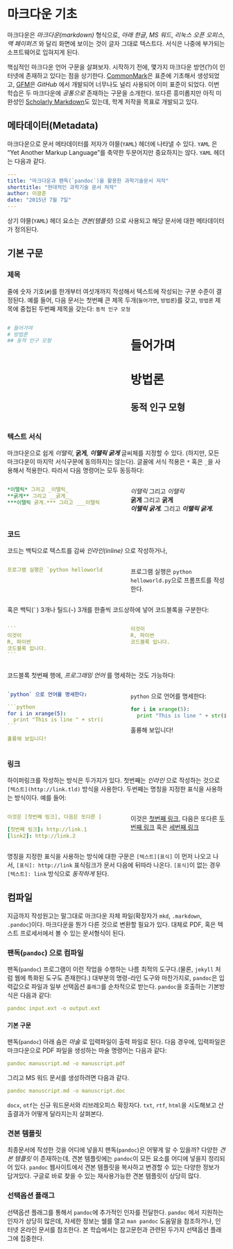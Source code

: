 # 마크다운 기초


마크다운은 *마크다운(markdown)* 형식으로, *아래 한글*, *MS 워드*, *리눅스 오픈 오피스*, *맥 페이퍼즈* 와 달리 화면에 보이는 것이 글자 그대로 텍스트다.
서식은 나중에 부가되는 소프트웨어로 입혀지게 된다.

핵심적인 마크다운 언어 구문을 살펴보자.
시작하기 전에, 몇가지 마크다운 방언(?)이 인터넷에 존재하고 있다는 점을 상기한다.
[CommonMark][cm]은 표준에 기초해서 생성되었고, [GFM][gfm]은 *GitHub* 에서 개발되어 
너무나도 널리 사용되어 이미 표준이 되었다.
이번 학습은 두 마크다운에 *공통으로* 존재하는 구문을 소개한다.
또다른 흥미롭지만 아직 미완성인 [Scholarly Markdown][scm]도 있는데, 
학계 저작을 목표로 개발되고 있다.

[cm]: http://commonmark.org/
[gfm]: https://help.github.com/articles/github-flavored-markdown/
[scm]: http://scholarlymarkdown.com/

## 메타데이터(Metadata)

마크다운으로 문서 메타데이터를 저자가 야믈(`YAML`) 헤더에 나타낼 수 있다.
`YAML` 은 "Yet Another Markup Language"를 축약한 두문어지만 중요하지는 않다.
`YAML` 헤더는 다음과 같다.

````yaml
---
title: "마크다운과 팬독(`pandoc`)을 활용한 과학기술문서 저작"
shorttitle: "현대적인 과학기술 문서 저작"
author: 이광춘
date: "2015년 7월 7일"
---
````

상기 야믈(`YAML`) 헤더 요소는 *견본(템플릿)* 으로 사용되고 해당 문서에 대한 
메타데이터가 정의된다.

## 기본 구문

### 제목

줄에 숫자 기호(`#`)를 한개부터 여섯개까지 작성해서 텍스트에 작성되는 구분 수준이 결정된다.
예를 들어, 다음 문서는 첫번째 큰 제목 두개(`들어가면`, `방법론`)를 갖고, `방법론` 제목에
중첩된 두번째 제목을 갖는다: `동적 인구 모형`


::::: {.columns}

::: {.column width=47.5%}
````yaml
# 들어가며
# 방법론
## 동적 인구 모형
````
:::

::: {.column width=5%}
:::

::: {.column width=47.5%}
# 들어가며 {.unnumbered}
# 방법론 {.unnumbered}
## 동적 인구 모형 {.unnumbered}
:::

:::::


### 텍스트 서식

마크다운으로 쉽게 *이탤릭*, **굵게**, ***이탤릭 굵게*** 글씨체를 지정할 수 있다.
(하지만, 모든 마크다운이 마지막 서식구문에 동의하지는 않는다).
글꼴에 서식 적용은 `*` 혹은 `_`을 사용해서 적용한다. 따라서 다음 명령어는 모두 동등하다:

::::: {.columns}

::: {.column width=47.5%}
````yaml
*이탤릭* 그리고 _이탤릭_
**굵게** 그리고 __굵게__
***이탤릭 굵게.*** 그리고 ___이탤릭 굵게.___
````
:::

::: {.column width=5%}
:::


::: {.column width=47.5%}
*이탤릭* 그리고 _이탤릭_ <br>
**굵게** 그리고 __굵게__ <br>
***이탤릭 굵게.*** 그리고 ___이탤릭 굵게.___
:::

:::::

### 코드

코드는 백틱으로 텍스트를 감싸 *인라인(inline)* 으로 작성하거나,

::::: {.columns}

::: {.column width=47.5%}
````yaml
프로그램 실행은 `python helloworld.py`으로 프롬프트를 작성한다.
````
:::

::: {.column width=5%}
:::


::: {.column width=47.5%}
프로그램 실행은 `python helloworld.py`으로 프롬프트를 작성한다.
:::

:::::



혹은 백틱(`` ` ``) 3개나 틸드(`~`) 3개를 한줄씩 코드상하에 넣어 코드블록을 구분한다:

::::: {.columns}

::: {.column width=47.5%}
````yaml
```
이것이
R, 파이썬
코드블록 입니다.
```
````
:::

::: {.column width=5%}
:::


::: {.column width=47.5%}
```yaml
이것이
R, 파이썬
코드블록 입니다.
```
:::

:::::




코드블록 첫번째 행에, *프로그래밍 언어* 를 명세하는 것도 가능하다:

::::: {.columns}

::: {.column width=47.5%}
````yaml
`python` 으로 언어를 명세한다:

```python
for i in xrange(5):
  print "This is line " + str(i) + " of this useless loop.\n"
```

훌륭해 보입니다!
````
:::

::: {.column width=5%}
:::

::: {.column width=47.5%}
`python` 으로 언어를 명세한다:

```python
for i in xrange(5):
  print "This is line " + str(i) + " of this useless loop.\n"
```

훌륭해 보입니다!
:::

:::::


### 링크

하이퍼링크를 작성하는 방식은 두가지가 있다.
첫번째는 *인라인* 으로 작성하는 것으로 `[텍스트](http://link.tld)` 방식을 사용한다.
두번째는 명칭을 지정한 표식을 사용하는 방식이다. 예를 들어:

::::: {.columns}

::: {.column width=47.5%}
````yaml
이것은 [첫번째 링크], 다음은 또다른 [두번째 링크][link2] 혹은 [세번째 링크](http://link.1)

[첫번째 링크]: http://link.1
[link2]: http://link.2
````
:::

::: {.column width=5%}
:::

::: {.column width=47.5%}
이것은 [첫번째 링크], 다음은 또다른 [두번째 링크][link2] 혹은 [세번째 링크](http://link.1)

[첫번째 링크]: http://link.1
[link2]: http://link.2
:::

:::::


명칭을 지정한 표식을 사용하는 방식에 대한 구문은 `[텍스트][표식]` 이 먼저 나오고 나서,
`[표식]: http://link` 표식링크가 문서 다음에 뒤따라 나온다.
`[표식]`이 없는 경우 `[텍스트]: link` 방식으로 *동작하게* 된다.

## 컴파일

지금까지 작성원고는 말그대로 마크다운 자체 파일(확장자가 `mkd`, `.markdown`, `.pandoc`)이다. 
마크다운을 뭔가 다른 것으로 변환할 필요가 있다. 대체로 PDF, 혹은 텍스트 프로세서에서 볼 수 있는 문서형식이 된다.

### 팬독(`pandoc`) 으로 컴파일

팬독(`pandoc`) 프로그램이 이런 작업을 수행하는 나름 최적의 도구다.(물론, `jekyll` 처럼 웹에 특화된 도구도 존재한다.)
대부분의 명령-라인 도구와 마찬가지로, `pandoc`은 입력값으로 파일과 일부 선택옵션 `플래그`를 순차적으로 받는다.
`pandoc`을 호출하는 기본방식은 다음과 같다:

````yaml
pandoc input.ext -o output.ext
````


#### 기본 구문

팬독(`pandoc`) 아래 숨은 *마술* 로 입력파일이 출력 파일로 된다.
다음 경우에, 입력파일은 마크다운으로 PDF 파일을 생성하는 마술 명령어는 다음과 같다:

````yaml
pandoc manuscript.md -o manuscript.pdf
````

그리고 MS 워드 문서를 생성하려면 다음과 같다.

````yaml
pandoc manuscript.md -o manuscript.doc
````

`docx`, `otf`는 신규 워드문서와 리브레오피스 확장자다.
`txt`, `rtf`, `html`을 시도해보고 산출결과가 어떻게 달라지는지 살펴본다.

### 견본 템플릿

최종문서에 작성한 것을 어디에 넣을지 팬독(`pandoc`)은 어떻게 알 수 있을까?
다양한 *견본 템플릿* 이 존재하는데, 견본 템플릿에는 `pandoc`이 모든 요소를 어디에 넣을지 정리되어 있다.
`pandoc` 웹사이트에서 견본 템플릿을 복사하고 변경할 수 있는 다양한 정보가 담겨있다.
구글로 바로 찾을 수 있는 재사용가능한 견본 템플릿이 상당히 많다.

### 선택옵션 플래그

선택옵션 플래그를 통해서 `pandoc`에 추가적인 인자를 전달한다.
`pandoc` 에서 지원하는 인자가 상당히 많은데, 자세한 정보는 쉘를 열고 `man pandoc` 도움말을 참조하거나,
인터넷 온라인 문서를 참조한다.
본 학습에서는 참고문헌과 관련된 두가지 선택옵션 플래그에 집중한다.